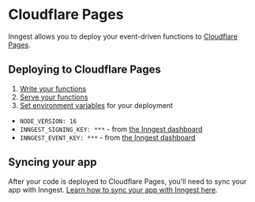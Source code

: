 # Cloudflare Pages


Inngest allows you to deploy your event-driven functions to [Cloudflare Pages](https://pages.cloudflare.com/).

## Deploying to Cloudflare Pages

1. [Write your functions](/docs/functions)
2. [Serve your functions](/docs/sdk/serve#framework-cloudflare)
3. [Set environment variables](https://developers.cloudflare.com/pages/get-started/#environment-variables) for your deployment
  - `NODE_VERSION: 16`
  - `INNGEST_SIGNING_KEY: ***` - from [the Inngest dashboard](https://app.inngest.com/env/production/manage/signing-key)
  - `INNGEST_EVENT_KEY: ***` - from [the Inngest dashboard](https://app.inngest.com/env/production/manage/keys)

##  Syncing your app

After your code is deployed to Cloudflare Pages, you'll need to sync your app with Inngest. [Learn how to sync your app with Inngest here](/docs/apps/cloud#sync-a-new-app-in-inngest-cloud).
